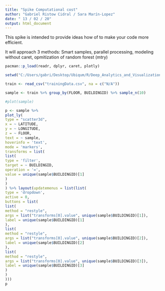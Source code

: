 ```yaml
---
title: "Spike Computational cost"
author: "Gabriel Ristow Cidral / Sara Marín-Lopez"
date: " 13 / 02 / 20"
output: html_document
---
```


This spike is intended to provide ideas how of to make your code more efficient. 

It will approach 3 methods: Smart samples, parallel processing, modeling without caret, opmitization of random forest (mtry)


```r

pacman::p_load(readr, dplyr, caret, plotly)

setwd("C:/Users/gabri/Desktop/Ubiqum/R/Deep_Analytics_and_Visualization/Task_3/Wifi_fingerprinting")

train <- read_csv("trainingData.csv", na = c("N/A"))

sample <- train %>% group_by(FLOOR, BUILDINGID) %>% sample_n(10)

#plot(sample)

```

```r

p <- sample %>%
plot_ly(
type = "scatter3d",
x = ~ LATITUDE,
y = ~ LONGITUDE,
z = ~ FLOOR,
text = ~ sample,
hoverinfo = 'text',
mode = 'markers',
transforms = list(
list(
type = 'filter',
target = ~ BUILDINGID,
operation = '=',
value = unique(sample$BUILDINGID)[1]
)
)
) %>% layout(updatemenus = list(list(
type = 'dropdown',
active = 0,
buttons = list(
list(
method = "restyle",
args = list("transforms[0].value", unique(sample$BUILDINGID)[1]),
label = unique(sample$BUILDINGID)[1]
),
list(
method = "restyle",
args = list("transforms[0].value", unique(sample$BUILDINGID)[2]),
label = unique(sample$BUILDINGID)[2]
),
list(
method = "restyle",
args = list("transforms[0].value", unique(sample$BUILDINGID)[3]),
label = unique(sample$BUILDINGID)[3]
)
)
)))
p

```

